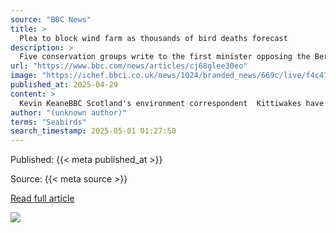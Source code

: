 ```yaml
---
source: "BBC News"
title: >
  Plea to block wind farm as thousands of bird deaths forecast
description: >
  Five conservation groups write to the first minister opposing the Berwick Bank development.
url: "https://www.bbc.com/news/articles/cj68glee30eo"
image: "https://ichef.bbci.co.uk/news/1024/branded_news/669c/live/f4c41540-24e4-11f0-b929-6b759e9e13c3.jpg"
published_at: 2025-04-29
content: >
  Kevin KeaneBBC Scotland's environment correspondent  Kittiwakes have been identified as the seabirds at most risk from collisions  Conservation groups are urging ministers to reject plans for an offs… [+3823 chars]
author: "(unknown author)"
terms: "Seabirds"
search_timestamp: 2025-05-01 01:27:50
---
```



Published: {{< meta published_at >}}


Source: {{< meta source >}}


[Read full article]({{< meta url >}}){target='_blank'}



![](`r rmarkdown::metadata$image[1]`)

